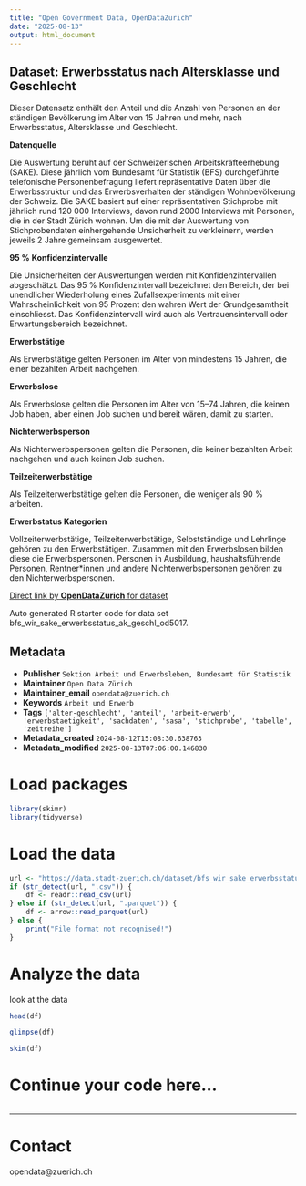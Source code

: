 ```yaml
---
title: "Open Government Data, OpenDataZurich"
date: "2025-08-13"
output: html_document
---
```


## Dataset: Erwerbsstatus nach Altersklasse und Geschlecht

Dieser Datensatz enthält den Anteil und die Anzahl von Personen an der ständigen Bevölkerung im Alter von 15 Jahren und mehr, nach Erwerbsstatus, Altersklasse und Geschlecht.


**Datenquelle**

Die Auswertung beruht auf der Schweizerischen Arbeitskräfteerhebung (SAKE). Diese jährlich vom Bundesamt für Statistik (BFS) durchgeführte telefonische Personenbefragung liefert repräsentative Daten über die Erwerbsstruktur und das Erwerbsverhalten der ständigen Wohnbevölkerung der Schweiz. Die SAKE basiert auf einer repräsentativen Stichprobe mit jährlich rund 120 000 Interviews, davon rund 2000 Interviews mit Personen, die in der Stadt Zürich wohnen. Um die mit der Auswertung von Stichprobendaten einhergehende Unsicherheit zu verkleinern, werden jeweils 2 Jahre gemeinsam ausgewertet.

[]()

**95 % Konfidenzintervalle**

Die Unsicherheiten der Auswertungen werden mit Konfidenzintervallen abgeschätzt. 
Das 95 % Konfidenzintervall bezeichnet den Bereich, der bei unendlicher Wiederholung eines Zufallsexperiments mit einer Wahrscheinlichkeit von 95 Prozent den wahren Wert der
Grundgesamtheit einschliesst. Das Konfidenzintervall wird auch als Vertrauensintervall oder Erwartungsbereich bezeichnet.

[]()

**Erwerbstätige**

Als Erwerbstätige gelten Personen im Alter von mindestens 15 Jahren, die einer bezahlten Arbeit nachgehen.

[]()

**Erwerbslose**

Als Erwerbslose gelten die Personen im Alter von 15–74 Jahren, die keinen Job haben, aber einen Job suchen und bereit wären, damit zu starten.

[]()

**Nichterwerbsperson**

Als Nichterwerbspersonen gelten die Personen, die keiner bezahlten Arbeit nachgehen und auch keinen Job suchen.

[]()

**Teilzeiterwerbstätige**

Als Teilzeiterwerbstätige gelten die Personen, die weniger als 90 % arbeiten.

[]()

**Erwerbstatus Kategorien**

Vollzeiterwerbstätige, Teilzeiterwerbstätige, Selbstständige und Lehrlinge gehören zu den Erwerbstätigen. Zusammen mit den Erwerbslosen bilden diese die Erwerbspersonen.  Personen in Ausbildung, haushaltsführende Personen, Rentner*innen und andere Nichterwerbspersonen gehören zu den Nichterwerbspersonen.

[]()



[Direct link by **OpenDataZurich** for dataset](https://data.stadt-zuerich.ch/dataset/bfs_wir_sake_erwerbsstatus_ak_geschl_od5017)

Auto generated R starter code for data set bfs_wir_sake_erwerbsstatus_ak_geschl_od5017.

## Metadata

- **Publisher** `Sektion Arbeit und Erwerbsleben, Bundesamt für Statistik`
- **Maintainer** `Open Data Zürich`
- **Maintainer_email** `opendata@zuerich.ch`
- **Keywords** `Arbeit und Erwerb`
- **Tags** `['alter-geschlecht', 'anteil', 'arbeit-erwerb', 'erwerbstaetigkeit', 'sachdaten', 'sasa', 'stichprobe', 'tabelle', 'zeitreihe']`
- **Metadata_created** `2024-08-12T15:08:30.638763`
- **Metadata_modified** `2025-08-13T07:06:00.146830`


# Load packages

```r
library(skimr)
library(tidyverse)
```

# Load the data

```r
url <- "https://data.stadt-zuerich.ch/dataset/bfs_wir_sake_erwerbsstatus_ak_geschl_od5017/download/WIR501OD5017.csv"
if (str_detect(url, ".csv")) {
    df <- readr::read_csv(url)
} else if (str_detect(url, ".parquet")) {
    df <- arrow::read_parquet(url)
} else {
    print("File format not recognised!")
}
```

# Analyze the data

look at the data
```r
head(df)
```

```r
glimpse(df)
```

```r
skim(df)
```

# Continue your code here...

```r

```

------------------------------------------------------------------------

# Contact

opendata@zuerich.ch
